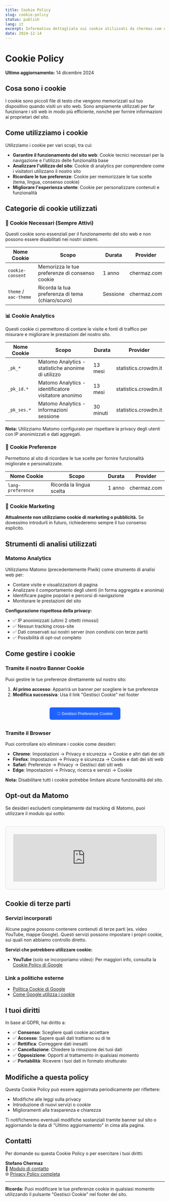 ```yaml
---
title: Cookie Policy
slug: cookie-policy
status: publish
lang: it
excerpt: Informativa dettagliata sui cookie utilizzati da chermaz.com e come gestire le tue preferenze
date: 2024-12-14
---
```


<div class="content-large">

# Cookie Policy

**Ultimo aggiornamento:** 14 dicembre 2024

## Cosa sono i cookie

I cookie sono piccoli file di testo che vengono memorizzati sul tuo dispositivo quando visiti un sito web. Sono ampiamente utilizzati per far funzionare i siti web in modo più efficiente, nonché per fornire informazioni ai proprietari del sito.

## Come utilizziamo i cookie

Utilizziamo i cookie per vari scopi, tra cui:

- **Garantire il funzionamento del sito web**: Cookie tecnici necessari per la navigazione e l'utilizzo delle funzionalità base
- **Analizzare l'utilizzo del sito**: Cookie di analytics per comprendere come i visitatori utilizzano il nostro sito
- **Ricordare le tue preferenze**: Cookie per memorizzare le tue scelte (tema, lingua, consenso cookie)
- **Migliorare l'esperienza utente**: Cookie per personalizzare contenuti e funzionalità

## Categorie di cookie utilizzati

### 🔧 Cookie Necessari (Sempre Attivi)

Questi cookie sono essenziali per il funzionamento del sito web e non possono essere disabilitati nei nostri sistemi.

| Nome Cookie | Scopo | Durata | Provider |
|-------------|-------|---------|----------|
| `cookie-consent` | Memorizza le tue preferenze di consenso cookie | 1 anno | chermaz.com |
| `theme` / `aac-theme` | Ricorda la tua preferenza di tema (chiaro/scuro) | Sessione | chermaz.com |

### 📊 Cookie Analytics

Questi cookie ci permettono di contare le visite e fonti di traffico per misurare e migliorare le prestazioni del nostro sito.

| Nome Cookie | Scopo | Durata | Provider |
|-------------|-------|---------|----------|
| `_pk_*` | Matomo Analytics - statistiche anonime di utilizzo | 13 mesi | statistics.crowdm.it |
| `_pk_id.*` | Matomo Analytics - identificatore visitatore anonimo | 13 mesi | statistics.crowdm.it |
| `_pk_ses.*` | Matomo Analytics - informazioni sessione | 30 minuti | statistics.crowdm.it |

**Nota:** Utilizziamo Matomo configurato per rispettare la privacy degli utenti con IP anonimizzati e dati aggregati.

### 📱 Cookie Preferenze

Permettono al sito di ricordare le tue scelte per fornire funzionalità migliorate e personalizzate.

| Nome Cookie | Scopo | Durata | Provider |
|-------------|-------|---------|----------|
| `lang-preference` | Ricorda la lingua scelta | 1 anno | chermaz.com |

### 📢 Cookie Marketing

**Attualmente non utilizziamo cookie di marketing o pubblicità.** Se dovessimo introdurli in futuro, richiederemo sempre il tuo consenso esplicito.

## Strumenti di analisi utilizzati

### Matomo Analytics

Utilizziamo Matomo (precedentemente Piwik) come strumento di analisi web per:

- Contare visite e visualizzazioni di pagina
- Analizzare il comportamento degli utenti (in forma aggregata e anonima)
- Identificare pagine popolari e percorsi di navigazione
- Monitorare le prestazioni del sito

**Configurazione rispettosa della privacy:**
- ✅ IP anonimizzati (ultimi 2 ottetti rimossi)
- ✅ Nessun tracking cross-site
- ✅ Dati conservati sui nostri server (non condivisi con terze parti)
- ✅ Possibilità di opt-out completo

## Come gestire i cookie

### Tramite il nostro Banner Cookie

Puoi gestire le tue preferenze direttamente sul nostro sito:

1. **Al primo accesso**: Apparirà un banner per scegliere le tue preferenze
2. **Modifica successiva**: Usa il link "Gestisci Cookie" nel footer

<div style="margin: 2rem 0; text-align: center;">
  <button 
    onclick="if(typeof showCookiePreferences === 'function') { showCookiePreferences(); } else { alert('Funzione non disponibile. Ricarica la pagina e riprova.'); }" 
    style="background: #1f63ff; color: white; padding: 0.75rem 1.5rem; border: none; border-radius: 6px; font-weight: 500; cursor: pointer;"
  >
    🍪 Gestisci Preferenze Cookie
  </button>
</div>

### Tramite il Browser

Puoi controllare e/o eliminare i cookie come desideri:

- **Chrome**: Impostazioni → Privacy e sicurezza → Cookie e altri dati dei siti
- **Firefox**: Impostazioni → Privacy e sicurezza → Cookie e dati dei siti web
- **Safari**: Preferenze → Privacy → Gestisci dati siti web
- **Edge**: Impostazioni → Privacy, ricerca e servizi → Cookie

**Nota:** Disabilitare tutti i cookie potrebbe limitare alcune funzionalità del sito.

## Opt-out da Matomo

Se desideri escluderti completamente dal tracking di Matomo, puoi utilizzare il modulo qui sotto:

<div style="border: 1px solid #ddd; border-radius: 8px; padding: 1.5rem; margin: 2rem 0; background: #f9f9f9;">
  <iframe 
    style="border: 0; height: 150px; width: 100%;" 
    src="https://statistics.crowdm.it/index.php?module=CoreAdminHome&action=optOut&language=it&backgroundColor=f9f9f9&fontColor=333&fontSize=16px&fontFamily=Arial"
    title="Opt-out da Matomo Analytics"
  ></iframe>
</div>

## Cookie di terze parti

### Servizi incorporati

Alcune pagine possono contenere contenuti di terze parti (es. video YouTube, mappe Google). Questi servizi possono impostare i propri cookie, sui quali non abbiamo controllo diretto.

**Servizi che potrebbero utilizzare cookie:**
- **YouTube** (solo se incorporiamo video): Per maggiori info, consulta la [Cookie Policy di Google](https://policies.google.com/technologies/cookies)

### Link a politiche esterne

- [Politica Cookie di Google](https://policies.google.com/technologies/cookies)
- [Come Google utilizza i cookie](https://policies.google.com/technologies/partner-sites)

## I tuoi diritti

In base al GDPR, hai diritto a:

- ✅ **Consenso**: Scegliere quali cookie accettare
- ✅ **Accesso**: Sapere quali dati trattiamo su di te
- ✅ **Rettifica**: Correggere dati inesatti
- ✅ **Cancellazione**: Chiedere la rimozione dei tuoi dati
- ✅ **Opposizione**: Opporti al trattamento in qualsiasi momento
- ✅ **Portabilità**: Ricevere i tuoi dati in formato strutturato

## Modifiche a questa policy

Questa Cookie Policy può essere aggiornata periodicamente per riflettere:

- Modifiche alle leggi sulla privacy
- Introduzione di nuovi servizi o cookie
- Miglioramenti alla trasparenza e chiarezza

Ti notificheremo eventuali modifiche sostanziali tramite banner sul sito o aggiornando la data di "Ultimo aggiornamento" in cima alla pagina.

## Contatti

Per domande su questa Cookie Policy o per esercitare i tuoi diritti:

**Stefano Chermaz**  
📧 [Modulo di contatto](/it/contatti/)  
🌐 [Privacy Policy completa](/it/privacy/)

---

**Ricorda:** Puoi modificare le tue preferenze cookie in qualsiasi momento utilizzando il pulsante "Gestisci Cookie" nel footer del sito.

</div>
